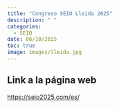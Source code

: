 ```yaml
---
title: "Congreso SEIO Lleida 2025"
description: " "
categories:
  - SEIO
date: 06/10/2025
toc: true
image: images/lleida.jpg
---
```


## Link a la página web

[https://seio2025.com/es/](https://seio2025.com/es/)
